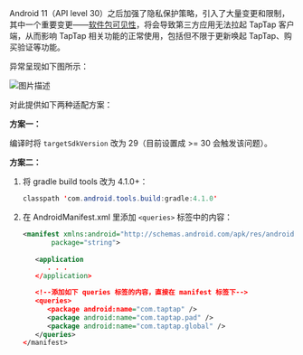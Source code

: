 Android 11（API level 30）之后加强了隐私保护策略，引入了大量变更和限制，其中一个重要变更——[软件包可见性](https://developer.android.com/about/versions/11/privacy/package-visibility)，将会导致第三方应用无法拉起 TapTap 客户端，从而影响 TapTap 相关功能的正常使用，包括但不限于更新唤起 TapTap、购买验证等功能。

异常呈现如下图所示：

![图片描述](/img/android-package-visibility-android11.png)

对此提供如下两种适配方案：

**方案一：**

编译时将 `targetSdkVersion` 改为 29（目前设置成 >= 30 会触发该问题）。

**方案二：**

1. 将 gradle build tools 改为 4.1.0+：

   ```java
   classpath 'com.android.tools.build:gradle:4.1.0'
   ```

2. 在 AndroidManifest.xml 里添加 `<queries>` 标签中的内容：

   ```xml
   <manifest xmlns:android="http://schemas.android.com/apk/res/android"
          package="string">
    
      <application
         . . .
      </application>

      <!--添加如下 queries 标签的内容，直接在 manifest 标签下-->
      <queries>
         <package android:name="com.taptap" />
         <package android:name="com.taptap.pad" />
         <package android:name="com.taptap.global" />
      </queries>
   </manifest>
   
   ```
